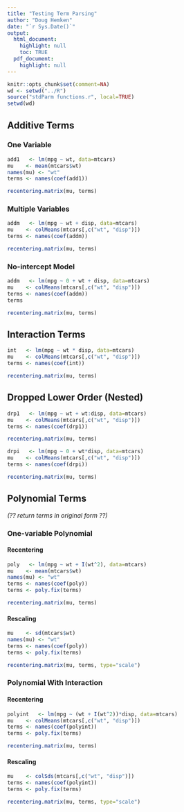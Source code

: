 ```yaml
---
title: "Testing Term Parsing"
author: "Doug Hemken"
date: "`r Sys.Date()`"
output:
  html_document:
    highlight: null
    toc: TRUE
  pdf_document:
    highlight: null
---
```


```r
knitr::opts_chunk$set(comment=NA)
wd <- setwd("../R")
source("stdParm functions.r", local=TRUE)
setwd(wd)
```

## Additive Terms

### One Variable

```r
add1   <- lm(mpg ~ wt, data=mtcars)
mu    <- mean(mtcars$wt)
names(mu) <- "wt"
terms <- names(coef(add1))

recentering.matrix(mu, terms)
```

### Multiple Variables
```r
addm   <- lm(mpg ~ wt + disp, data=mtcars)
mu    <- colMeans(mtcars[,c("wt", "disp")])
terms <- names(coef(addm))

recentering.matrix(mu, terms)
```

### No-intercept Model
```r
addm   <- lm(mpg ~ 0 + wt + disp, data=mtcars)
mu    <- colMeans(mtcars[,c("wt", "disp")])
terms <- names(coef(addm))
terms

recentering.matrix(mu, terms)
```

## Interaction Terms

```r
int   <- lm(mpg ~ wt * disp, data=mtcars)
mu    <- colMeans(mtcars[,c("wt", "disp")])
terms <- names(coef(int))

recentering.matrix(mu, terms)
```

## Dropped Lower Order (Nested)

```r
drp1   <- lm(mpg ~ wt + wt:disp, data=mtcars)
mu    <- colMeans(mtcars[,c("wt", "disp")])
terms <- names(coef(drp1))

recentering.matrix(mu, terms)
```

```r
drpi   <- lm(mpg ~ 0 + wt*disp, data=mtcars)
mu    <- colMeans(mtcars[,c("wt", "disp")])
terms <- names(coef(drpi))

recentering.matrix(mu, terms)
```

## Polynomial Terms

*(?? return terms in original form ??)*

### One-variable Polynomial
#### Recentering
```r
poly   <- lm(mpg ~ wt + I(wt^2), data=mtcars)
mu    <- mean(mtcars$wt)
names(mu) <- "wt"
terms <- names(coef(poly))
terms <- poly.fix(terms)

recentering.matrix(mu, terms)
```

#### Rescaling
```r
mu    <- sd(mtcars$wt)
names(mu) <- "wt"
terms <- names(coef(poly))
terms <- poly.fix(terms)

recentering.matrix(mu, terms, type="scale")
```

### Polynomial With Interaction
#### Recentering
```r
polyint   <- lm(mpg ~ (wt + I(wt^2))*disp, data=mtcars)
mu    <- colMeans(mtcars[,c("wt", "disp")])
terms <- names(coef(polyint))
terms <- poly.fix(terms)

recentering.matrix(mu, terms)
```

#### Rescaling
```r
mu    <- colSds(mtcars[,c("wt", "disp")])
terms <- names(coef(polyint))
terms <- poly.fix(terms)

recentering.matrix(mu, terms, type="scale")
```
